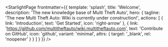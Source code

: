 
<StarlightPage frontmatter={{
    template: 'splash',
    title: 'Welcome',
    description: 'The new knowledge base of Multi Theft Auto',
    hero: {
        tagline: 'The new Multi Theft Auto: Wiki is currently under construction!',
        actions: [
            {
                link: 'Introduction',
                text: 'Get Started',
                icon: 'right-arrow'
            },
            {
                link: 'https://github.com/multitheftauto/wiki.multitheftauto.com',
                text: 'Contribute on GitHub',
                icon: 'github',
                variant: 'minimal',
                attrs: {
                    target: '_blank',
                    rel: 'noopener'
                }
            }
        ]
    }
}} />
